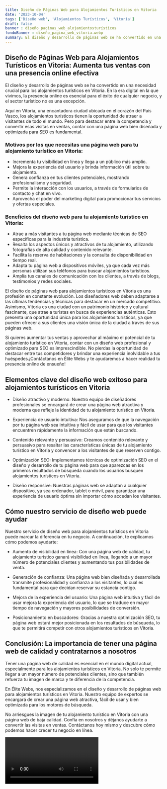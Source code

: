 ```yaml
---
title: Diseño de Páginas Web para Alojamientos Turísticos en Vitoria
date: '2023-10-04'
tags: ['Diseño web', 'Alojamientos Turísticos', 'Vitoria']
draft: false
banner : diseño_paginas_web_alojamientosturísticos
fondoBanner : diseño_pagina_web_vitoria.webp
summary: El diseño y desarrollo de páginas web se ha convertido en una necesidad crucial para los alojamientos turísticos en Vitoria. En la era digital en la que vivimos, la presencia online es esencial para el éxito de cualquier negocio, y el sector turístico no es una excepción. 
---
```


## Diseño de Páginas Web para Alojamientos Turísticos en Vitoria: Aumenta tus ventas con una presencia online efectiva

El diseño y desarrollo de páginas web se ha convertido en una necesidad crucial para los alojamientos turísticos en Vitoria. En la era digital en la que vivimos, la presencia online es esencial para el éxito de cualquier negocio, y el sector turístico no es una excepción. 

Aquí en Vitoria, una encantadora ciudad ubicada en el corazón del País Vasco, los alojamientos turísticos tienen la oportunidad de atraer a visitantes de todo el mundo. Pero para destacar entre la competencia y convertir esas visitas en ventas, contar con una página web bien diseñada y optimizada para SEO es fundamental.

### Motivos por los que necesitas una página web para tu alojamiento turístico en Vitoria:

- Incrementa tu visibilidad en línea y llega a un público más amplio.
- Mejora la experiencia del usuario y brinda información útil sobre tu alojamiento.
- Genera confianza en tus clientes potenciales, mostrando profesionalismo y seguridad.
- Permite la interacción con los usuarios, a través de formularios de contacto y chat en vivo.
- Aprovecha el poder del marketing digital para promocionar tus servicios y ofertas especiales.

### Beneficios del diseño web para tu alojamiento turístico en Vitoria:

- Atrae a más visitantes a tu página web mediante técnicas de SEO específicas para la industria turística.
- Resalta los aspectos únicos y atractivos de tu alojamiento, utilizando fotografías de alta calidad y contenido relevante.
- Facilita la reserva de habitaciones y la consulta de disponibilidad en tiempo real.
- Adapta tu página web a dispositivos móviles, ya que cada vez más personas utilizan sus teléfonos para buscar alojamientos turísticos.
- Amplía tus canales de comunicación con los clientes, a través de blogs, testimonios y redes sociales.

El diseño de páginas web para alojamientos turísticos en Vitoria es una profesión en constante evolución. Los diseñadores web deben adaptarse a las últimas tendencias y técnicas para destacar en un mercado competitivo. Asimismo, Vitoria es una ciudad con un patrimonio histórico y cultural fascinante, que atrae a turistas en busca de experiencias auténticas. Esto presenta una oportunidad única para los alojamientos turísticos, ya que pueden ofrecer a sus clientes una visión única de la ciudad a través de sus páginas web.

Si quieres aumentar tus ventas y aprovechar al máximo el potencial de tu alojamiento turístico en Vitoria, contar con un diseño web profesional y optimizado para SEO es imprescindible. No pierdas la oportunidad de destacar entre tus competidores y brindar una experiencia inolvidable a tus huéspedes.¡Contáctanos en Élite Webs y te ayudaremos a hacer realidad tu presencia online de ensueño!

<GifSeo />

<Cta />

## Elementos clave del diseño web exitoso para alojamientos turísticos en Vitoria

- Diseño atractivo y moderno: Nuestro equipo de diseñadores profesionales se encargará de crear una página web atractiva y moderna que refleje la identidad de tu alojamiento turístico en Vitoria.

- Experiencia de usuario intuitiva: Nos aseguramos de que la navegación por tu página web sea intuitiva y fácil de usar para que los visitantes encuentren rápidamente la información que están buscando.

- Contenido relevante y persuasivo: Creamos contenido relevante y persuasivo para resaltar las características únicas de tu alojamiento turístico en Vitoria y convencer a los visitantes de que reserven contigo.

- Optimización SEO: Implementamos técnicas de optimización SEO en el diseño y desarrollo de tu página web para que aparezcas en los primeros resultados de búsqueda cuando los usuarios busquen alojamientos turísticos en Vitoria.

- Diseño responsive: Nuestras páginas web se adaptan a cualquier dispositivo, ya sea ordenador, tablet o móvil, para garantizar una experiencia de usuario óptima sin importar cómo accedan los visitantes.

## Cómo nuestro servicio de diseño web puede ayudar

Nuestro servicio de diseño web para alojamientos turísticos en Vitoria puede marcar la diferencia en tu negocio. A continuación, te explicamos cómo podemos ayudarte:

- Aumento de visibilidad en línea: Con una página web de calidad, tu alojamiento turístico ganará visibilidad en línea, llegando a un mayor número de potenciales clientes y aumentando tus posibilidades de venta.

- Generación de confianza: Una página web bien diseñada y desarrollada transmite profesionalidad y confianza a los visitantes, lo cual es fundamental para que decidan reservar su estancia contigo.

- Mejora de la experiencia del usuario: Una página web intuitiva y fácil de usar mejora la experiencia del usuario, lo que se traduce en mayor tiempo de navegación y mayores posibilidades de conversión.

- Posicionamiento en buscadores: Gracias a nuestra optimización SEO, tu página web estará mejor posicionada en los resultados de búsqueda, lo que te permitirá competir con otros alojamientos turísticos en Vitoria.

## Conclusión: La importancia de tener una página web de calidad y contratarnos a nosotros

Tener una página web de calidad es esencial en el mundo digital actual, especialmente para los alojamientos turísticos en Vitoria. No solo te permite llegar a un mayor número de potenciales clientes, sino que también refuerza tu imagen de marca y te diferencia de la competencia.

En Élite Webs, nos especializamos en el diseño y desarrollo de páginas web para alojamientos turísticos en Vitoria. Nuestro equipo de expertos se encargará de crear una página web atractiva, fácil de usar y bien optimizada para los motores de búsqueda.

No arriesgues la imagen de tu alojamiento turístico en Vitoria con una página web de baja calidad. Confía en nosotros y déjanos ayudarte a convertir las visitas en ventas. Contáctanos hoy mismo y descubre cómo podemos hacer crecer tu negocio en línea.

<Video />

<CtaBot job='Alojamientos Turísticos' city='Vitoria'/>

<Gmaps query='Vitoria+españa+maps' />